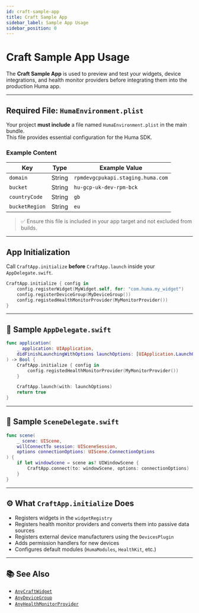 ```yaml
---
id: craft-sample-app
title: Craft Sample App
sidebar_label: Sample App Usage
sidebar_position: 0
---
```


# Craft Sample App Usage

The **Craft Sample App** is used to preview and test your widgets, device integrations, and health monitor providers before integrating them into the production Huma app.

---

## Required File: `HumaEnvironment.plist`

Your project **must include** a file named `HumaEnvironment.plist` in the main bundle.  
This file provides essential configuration for the Huma SDK.

### Example Content

| Key           | Type   | Example Value                            |
|----------------|--------|------------------------------------------|
| `domain`       | String | `rpmdevgcpukapi.staging.huma.com`       |
| `bucket`       | String | `hu-gcp-uk-dev-rpm-bck`                 |
| `countryCode`  | String | `gb`                                    |
| `bucketRegion` | String | `eu`                                    |

> ✅ Ensure this file is included in your app target and not excluded from builds.

---

## App Initialization

Call `CraftApp.initialize` **before** `CraftApp.launch` inside your `AppDelegate.swift`.

```swift
CraftApp.initialize { config in
    config.registerWidget(MyWidget.self, for: "com.huma.my_widget")
    config.registerDeviceGroup(MyDeviceGroup())
    config.registedHealthMonitorProvider(MyMonitorProvider())
}
```

---

## 🚀 Sample `AppDelegate.swift`

```swift
func application(
    _ application: UIApplication,
    didFinishLaunchingWithOptions launchOptions: [UIApplication.LaunchOptionsKey: Any]?
) -> Bool {
    CraftApp.initialize { config in
        config.registedHealthMonitorProvider(MyMonitorProvider())
    }

    CraftApp.launch(with: launchOptions)
    return true
}
```

---

## 🚀 Sample `SceneDelegate.swift`

```swift
func scene(
    _ scene: UIScene,
    willConnectTo session: UISceneSession,
    options connectionOptions: UIScene.ConnectionOptions
) {
    if let windowScene = scene as? UIWindowScene {
        CraftApp.connect(to: windowScene, options: connectionOptions)
    }
}
```

---

## ⚙️ What `CraftApp.initialize` Does

- Registers widgets in the `widgetRegistry`
- Registers health monitor providers and converts them into passive data sources
- Registers external device manufacturers using the `DevicesPlugin`
- Adds permission handlers for new devices
- Configures default modules (`HumaModules`, `HealthKit`, etc.)

---

## 📚 See Also

- [`AnyCraftWidget`](./any-craft-widget)
- [`AnyDeviceGroup`](./device-integration)
- [`AnyHealthMonitorProvider`](./health-monitors)
